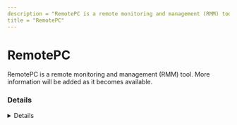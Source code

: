 ```yaml
---
description = "RemotePC is a remote monitoring and management (RMM) tool. More information will be added as it becomes available."
title = "RemotePC"
---
```




# RemotePC

RemotePC is a remote monitoring and management (RMM) tool. More information will be added as it becomes available.

### Details
<Details author={""}
         category={""}
         created={""}
         website={""}
         lastModified={"2/9/2024"}
         privileges={""}
         free={ false }
         verification={ false }
/>

#### Installation Paths
<Card code={ ["C:\\Program Files (x86)\\RemotePC\\*", "Idrive.File-Transfer", "*\\RemotePC\\*", "remotepcservice.exe", "RemotePC.exe", "remotepchost.exe", "idrive.RemotePCAgent", "rpcsuite.exe", "*\\RemotePCService.exe", "RemotePCService.exe"] }/>

#### Supported OS
<Badges color="warning" badges={ ["Windows"] }/>




### Forensic Artifacts




#### Network Artifacts
<EuiSpacer size="xl"/>
<NetworkArtifactsTable data={ [{"Description": "Known remote domains", "Domains": ["*.remotedesktop.com", "*.remotepc.com", "www.remotepc.com", "remotepc.com"], "Ports": []}] }/>




### Detections
- Detects potential network activity of RemotePC RMM tool
  - [Sigma Rule](https://github.com/magicsword-io/LOLRMM/blob/main/detections/sigma/remotepc_network_sigma.yml)
- Detects potential processes activity of RemotePC RMM tool
  - [Sigma Rule](https://github.com/magicsword-io/LOLRMM/blob/main/detections/sigma/remotepc_processes_sigma.yml)

### References
- [https://www.remotedesktop.com/helpdesk/faq-firewall](https://www.remotedesktop.com/helpdesk/faq-firewall)

